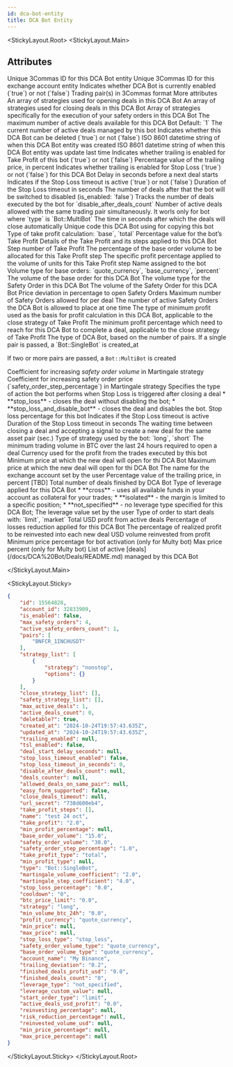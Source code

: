 ```yaml
---
id: dca-bot-entity
title: DCA Bot Entity
---
```



<StickyLayout.Root>
<StickyLayout.Main>

## Attributes

<ApiParam name='id' type='integer' id="id">
     Unique 3Commas ID for this DCA Bot entity
</ApiParam>

<ApiParam name='account_id' type='integer' id="account_id">
     Unique 3Commas ID for this exchange account entity
</ApiParam>

<ApiParam name='is_enabled' type='boolean' id="is_enabled">
     Indicates whether DCA Bot is currently enabled (`true`) or not (`false`)
</ApiParam>

<ApiParam name='pairs' type='string' id="pairs">
     Trading pair(s) in 3Commas format
</ApiParam>


<CollapseAll>
<CollapseAllHeading> More attributes <CollapseAllButton /> </CollapseAllHeading>

<CollapsibleApiParam name='strategy_list' type='array[json]' id="strategy_list">
     An array of strategies used for opening deals in this DCA Bot
</CollapsibleApiParam>

<CollapsibleApiParam name='close_strategy_list' type='array[json]' id="close_strategy_list">
     An array of strategies used for closing deals in this DCA Bot
</CollapsibleApiParam>

<CollapsibleApiParam name='safety_strategy_list' type='array[json]' id="safety_strategy_list">
     Array of strategies specifically for the execution of your safety orders in this DCA Bot
</CollapsibleApiParam>

<CollapsibleApiParam name='max_active_deals' type='integer' id="max_active_deals">
The maximum number of active deals available for this DCA Bot
Default: `1`
</CollapsibleApiParam>

<CollapsibleApiParam name='active_deals_count' type='string' id="active_deals_count">
The current number of active deals managed by this bot
</CollapsibleApiParam>

<CollapsibleApiParam name='deletable?' type='boolean' id="deletable?">
     Indicates whether this DCA Bot can be deleted (`true`) or not (`false`)
</CollapsibleApiParam>

<CollapsibleApiParam name='created_at' type='string' id="created_at">
     ISO 8601 datetime string of when this DCA Bot entity was created
</CollapsibleApiParam>

<CollapsibleApiParam name='updated_at' type='string' id="updated_at">
     ISO 8601 datetime string of when this DCA Bot entity was update last time
</CollapsibleApiParam>

<CollapsibleApiParam name='trailing_enabled' type='boolean' id="trailing_enabled">
     Indicates whether trailing is enabled for Take Profit of this bot (`true`) or not (`false`)
</CollapsibleApiParam>

<CollapsibleApiParam name='trailing_deviation' type='number' id="trailing_deviation">
     Percentage value of the trailing price, in percent
</CollapsibleApiParam>

<CollapsibleApiParam name='tsl_enabled' type='boolean' id="tsl_enabled">
     Indicates whether trailing is enabled for Stop Loss (`true`) or not (`false`) for this DCA Bot
</CollapsibleApiParam>

<CollapsibleApiParam name='deal_start_delay_seconds' type='integer or null' id="deal_start_delay_seconds">
     Delay in seconds before a next deal starts
</CollapsibleApiParam>

<CollapsibleApiParam name="stop_loss_timeout_enabled" type="boolean" id="stop_loss_timeout_enabled">
     Indicates if the Stop Loss timeout is active (`true`) or not (`false`)
</CollapsibleApiParam>

<CollapsibleApiParam name="stop_loss_timeout_in_seconds" type="boolean" id="stop_loss_timeout_in_seconds">
     Duration of the Stop Loss timeout in seconds
</CollapsibleApiParam>

<CollapsibleApiParam name="disable_after_deals_count" type="integer" id="disable_after_deals_count">
     The number of deals after that the bot will be switched to disabled (is_enabled: `false`)
</CollapsibleApiParam>

<CollapsibleApiParam name="deals_counter" type="integer" id="deals_counter">
 Tracks the number of deals executed by the bot for `disable_after_deals_count`
</CollapsibleApiParam>

<CollapsibleApiParam name="allowed_deals_on_same_pair" type="integer or null" id="allowed_deals_on_same_pair">
 Number of active deals allowed with the same trading pair simultaneously. It worls only for bot where `type` is `Bot::MultiBot`
</CollapsibleApiParam>

<CollapsibleApiParam name="close_deals_timeout" type="integer or null" id="allowed_deals_on_same_pair">
 The time in seconds after which the deals will close automatically
</CollapsibleApiParam>

<CollapsibleApiParam name="url_secret" type="string" id="url_secret">
 Unique code this DCA Bot using for copying this bot
</CollapsibleApiParam>

<CollapsibleApiParam name="take_profit_type" type="string" id="take_profit_type">
 Type of take profit calculation: `base`, `total`
</CollapsibleApiParam>

<CollapsibleApiParam name="take_profit" type="number" id="take_profit">
 Percentage value for the bot’s Take Profit
</CollapsibleApiParam>

<CollapsibleApiParam name="take_profit_steps" type="object" id="take_profit_steps">
 Details of the Take Profit and its steps applied to this DCA Bot
 <CollapsibleNestedParams>
     <ApiParam name='id' type="integer" id="id">
        Step number of Take Profit
      </ApiParam>
     <ApiParam name='amount_percentage' type="string" id="amount_percentage">
        The percentage of the base order volume to be allocated for this Take Profit step
      </ApiParam>
     <ApiParam name='profit_percentage' type="string" id="profit_percentage">
        The specific profit percentage applied to the volume of units for this Take Profit step
     </ApiParam>
  </CollapsibleNestedParams>
</CollapsibleApiParam>

<CollapsibleApiParam name="name" type="string" id="name">
 Name assigned to the bot
</CollapsibleApiParam>

<CollapsibleApiParam name="base_order_volume_type" type="string" id="base_order_volume_type">
 Volume type for base orders: `quote_currency`, `base_currency`, `percent`
</CollapsibleApiParam>

<CollapsibleApiParam name="base_order_volume" type="number" id="base_order_volume">
 The volume of the base order for this DCA Bot
</CollapsibleApiParam>

<CollapsibleApiParam name="safety_order_volume_type" type="string" id="safety_order_volume_type">
 The volume type for the Safety Order in this DCA Bot
</CollapsibleApiParam>

<CollapsibleApiParam name="safety_order_volume" type="string" id="safety_order_volume">
 The volume of the Safety Order for this DCA Bot
</CollapsibleApiParam>

<CollapsibleApiParam name="safety_order_step_percentage" type="number" id="safety_order_step_percentage">
 Price deviation in percentage to open Safety Orders
</CollapsibleApiParam>

<CollapsibleApiParam name="max_safety_orders" type="integer" id="max_safety_orders">
 Maximum number of Safety Orders allowed for per deal
</CollapsibleApiParam>

<CollapsibleApiParam name="active_safety_orders_count" type="integer" id="active_safety_orders_count">
 The number of active Safety Orders the DCA Bot is allowed to place at one time
</CollapsibleApiParam>

<CollapsibleApiParam name="min_profit_type" type="string or null" id="min_profit_type">
 The type of minimum profit used as the basis for profit calculation in this DCA Bot, applicable to the close strategy of Take Profit
</CollapsibleApiParam>

<CollapsibleApiParam name="min_profit_percentage" type="string or null" id="min_profit_percentage">
 The minimum profit percentage which need to reach for this DCA Bot to complete a deal, applicable to the close strategy of Take Profit
</CollapsibleApiParam>

<CollapsibleApiParam name="type" type="string" id="type">
 The type of DCA Bot, based on the number of pairs. If a single pair is passed, a `Bot::SingleBot` is created_at

 If two or more pairs are passed, a `Bot::MultiBot` is created
</CollapsibleApiParam>

<CollapsibleApiParam name="martingale_volume_coefficient" type="number" id="martingale_volume_coefficient">
 Coefficient for increasing <em>safety order volume</em> in Martingale strategy
</CollapsibleApiParam>

<CollapsibleApiParam name="martingale_step_coefficient" type="number" id="martingale_step_coefficient">
 Coefficient for increasing safety order price (`safety_order_step_percentage`) in Martingale strategy
</CollapsibleApiParam>

<CollapsibleApiParam name="stop_loss_type" type="string" id="stop_loss_type">
 Specifies the type of action the bot performs when Stop Loss is triggered after closing a deal
     <CollapsibleNestedParams openName="Hide allowed values" collapsedName="Show allowed values">
      * **stop_loss** - closes the deal without disabling the bot;
      * **stop_loss_and_disable_bot** - closes the deal and disables the bot.
     </CollapsibleNestedParams>
</CollapsibleApiParam>

<CollapsibleApiParam name="stop_loss_percentage" type="number" id="stop_loss_percentage">
 Stop loss percentage for this bot
</CollapsibleApiParam>

<CollapsibleApiParam name="stop_loss_timeout_enabled" type="boolean" id="stop_loss_timeout_enabled">
 Indicates if the Stop Loss timeout is active
</CollapsibleApiParam>

<CollapsibleApiParam name="stop_loss_timeout_in_seconds" type="integer" id="stop_loss_timeout_in_seconds">
 Duration of the Stop Loss timeout in seconds
</CollapsibleApiParam>

<CollapsibleApiParam name="cooldown" type="number" id="cooldown">
 The waiting time between closing a deal and accepting a signal to create a new deal for the same asset pair (sec.)
</CollapsibleApiParam>

<CollapsibleApiParam name="strategy" type="string" id="strategy">
 Type of strategy used by the bot: `long`, `short`
</CollapsibleApiParam>

<CollapsibleApiParam name="min_volume_btc_24h" type="number" id="min_volume_btc_24h">
 The minimum trading volume in BTC over the last 24 hours required to open a deal
</CollapsibleApiParam>

<CollapsibleApiParam name="profit_currency" type="string" id="profit_currency">
 Currency used for the profit from the trades executed by this bot
</CollapsibleApiParam>

<CollapsibleApiParam name="min_price" type="string or null" id="min_price">
 Minimum price at which the new deal will open for thi DCA Bot
</CollapsibleApiParam>

<CollapsibleApiParam name="max_price" type="string or null" id="max_price">
 Maximum price at which the new deal will open for thi DCA Bot
</CollapsibleApiParam>

<CollapsibleApiParam name="account_name" type="string" id="account_name">
     The name for the exchange account set by the user
</CollapsibleApiParam>

<CollapsibleApiParam name="trailing_deviation" type="number" id="trailing_deviation">
 Percentage value of the trailing price, in percent
</CollapsibleApiParam>

<CollapsibleApiParam name="finished_deals_profit_usd" type="string" id="finished_deals_profit_usd">
 [TBD]
</CollapsibleApiParam>

<CollapsibleApiParam name="finished_deals_count" type="string" id="finished_deals_count">
 Total number of deals finished by DCA Bot
</CollapsibleApiParam>

<CollapsibleApiParam name="leverage_type" type="string" id="leverage_type">
  Type of leverage applied for this DCA Bot
  <CollapsibleNestedParams openName="Hide allowed values" collapsedName="Show allowed values">
       * **cross** - uses all available funds in your account as collateral for your trades;
       * **isolated** - the margin is limited to a specific position;
       * **not_specified** - no leverage type specified for this DCA Bot;
  </CollapsibleNestedParams>
</CollapsibleApiParam>

<CollapsibleApiParam name="leverage_custom_value" type="string" id="leverage_custom_value">
 The leverage value set by the user
</CollapsibleApiParam>

<CollapsibleApiParam name="start_order_type" type="string" id="start_order_type">
 Type of order to start deals with: `limit`, `market`
</CollapsibleApiParam>

<CollapsibleApiParam name="active_deals_usd_profit" type="string" id="active_deals_usd_profit">
 Total USD profit from active deals
</CollapsibleApiParam>

<CollapsibleApiParam name="risk_reduction_percentage" type="number" id="risk_reduction_percentage">
 Percentage of losses reduction applied for this DCA Bot
</CollapsibleApiParam>

<CollapsibleApiParam name="reinvesting_percentage" type="number" id="reinvesting_percentage">
 The percentage of realized profit to be reinvested into each new deal
</CollapsibleApiParam>

<CollapsibleApiParam name="reinvested_volume_usd" type="number or null" id="reinvested_volume_usd">
 USD volume reinvested from profit
</CollapsibleApiParam>

<CollapsibleApiParam name="min_price_percentage" type="string or null" id="min_price_percentage">
 Minimum price percentage for bot activation (only for Multy bot)
</CollapsibleApiParam>

<CollapsibleApiParam name="max_price_percentage" type="string or null" id="max_price_percentage">
 Max price percent (only for Multy bot)
</CollapsibleApiParam>

<CollapsibleApiParam name="active_deals" type="array" id="active_deals">
  List of active [deals](/docs/DCA%20Bot/Deals/README.md) managed by this DCA Bot
</CollapsibleApiParam>
</CollapseAll>

</StickyLayout.Main>

<StickyLayout.Sticky>

```json title="DCA Bot entity"
{
    "id": 15564828,
    "account_id": 32833909,
    "is_enabled": false,
    "max_safety_orders": 4,
    "active_safety_orders_count": 1,
    "pairs": [
        "BNFCR_1INCHUSDT"
    ],
    "strategy_list": [
        {
            "strategy": "nonstop",
            "options": {}
        }
    ],
    "close_strategy_list": [],
    "safety_strategy_list": [],
    "max_active_deals": 1,
    "active_deals_count": 0,
    "deletable?": true,
    "created_at": "2024-10-24T19:57:43.635Z",
    "updated_at": "2024-10-24T19:57:43.635Z",
    "trailing_enabled": null,
    "tsl_enabled": false,
    "deal_start_delay_seconds": null,
    "stop_loss_timeout_enabled": false,
    "stop_loss_timeout_in_seconds": 0,
    "disable_after_deals_count": null,
    "deals_counter": null,
    "allowed_deals_on_same_pair": null,
    "easy_form_supported": false,
    "close_deals_timeout": null,
    "url_secret": "738d600eb4",
    "take_profit_steps": [],
    "name": "test 24 oct",
    "take_profit": "2.0",
    "min_profit_percentage": null,
    "base_order_volume": "15.0",
    "safety_order_volume": "30.0",
    "safety_order_step_percentage": "1.0",
    "take_profit_type": "total",
    "min_profit_type": null,
    "type": "Bot::SingleBot",
    "martingale_volume_coefficient": "2.0",
    "martingale_step_coefficient": "4.0",
    "stop_loss_percentage": "0.0",
    "cooldown": "0",
    "btc_price_limit": "0.0",
    "strategy": "long",
    "min_volume_btc_24h": "0.0",
    "profit_currency": "quote_currency",
    "min_price": null,
    "max_price": null,
    "stop_loss_type": "stop_loss",
    "safety_order_volume_type": "quote_currency",
    "base_order_volume_type": "quote_currency",
    "account_name": "My Binance",
    "trailing_deviation": "0.2",
    "finished_deals_profit_usd": "0.0",
    "finished_deals_count": "0",
    "leverage_type": "not_specified",
    "leverage_custom_value": null,
    "start_order_type": "limit",
    "active_deals_usd_profit": "0.0",
    "reinvesting_percentage": null,
    "risk_reduction_percentage": null,
    "reinvested_volume_usd": null,
    "min_price_percentage": null,
    "max_price_percentage": null
}
```

</StickyLayout.Sticky>
</StickyLayout.Root>